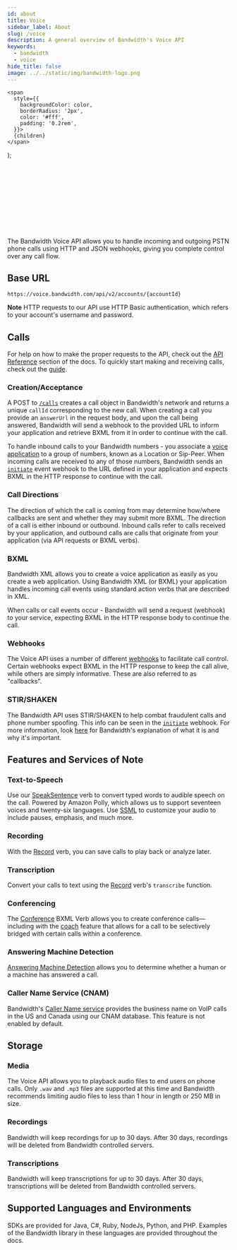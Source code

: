 ```yaml
---
id: about
title: Voice
sidebar_label: About
slug: /voice
description: A general overview of Bandwidth's Voice API
keywords:
  - bandwidth
  - voice
hide_title: false
image: ../../static/img/bandwidth-logo.png
---
```


    <span
      style={{
        backgroundColor: color,
        borderRadius: '2px',
        color: '#fff',
        padding: '0.2rem',
      }}>
      {children}
    </span>
  );


<Svg className='about-image' /> <br/>

The Bandwidth Voice API allows you to handle incoming and outgoing PSTN phone calls using HTTP and JSON webhooks, giving you complete control over any call flow.

## Base URL

`https://voice.bandwidth.com/api/v2/accounts/{accountId}`

**Note** HTTP requests to our API use HTTP Basic authentication, which refers to your account's username and password.

## Calls

For help on how to make the proper requests to the API, check out the [API Reference](/apis/voice#operation/createCall) section of the docs. To quickly start making and receiving calls, check out the [guide](/docs/voice/quickStart).

### Creation/Acceptance

A <Highlight color="#079CEE">POST</Highlight> to [`/calls`](/apis/voice#operation/createCall) creates a call object in Bandwidth's network and returns a unique `callId` corresponding to the new call. When creating a call you provide an `answerUrl` in the request body, and upon the call being answered, Bandwidth will send a webhook to the provided URL to inform your application and retrieve BXML from it in order to continue with the call.

To handle inbound calls to your Bandwidth numbers - you associate a [voice application](/docs/account/setup#create-a-voice-application) to a group of numbers, known as a Location or Sip-Peer. When incoming calls are received to any of those numbers, Bandwidth sends an [`initiate`](/docs/voice/webhooks/initiate) event webhook to the URL defined in your application and expects BXML in the HTTP response to continue with the call.

### Call Directions

The direction of which the call is coming from may determine how/where callbacks are sent and whether they may submit more BXML. The direction of a call is either inbound or outbound. Inbound calls refer to calls received by your application, and outbound calls are calls that originate from your application (via API requests or BXML verbs).

### BXML

Bandwidth XML allows you to create a voice application as easily as you create a web application. Using Bandwidth XML (or BXML) your application handles incoming call events using standard action verbs that are described in XML.

When calls or call events occur - Bandwidth will send a request (webhook) to your service, expecting BXML in the HTTP response body to continue the call.

### Webhooks

The Voice API uses a number of different [webhooks](/docs/voice/webhooks) to facilitate call control. Certain webhooks expect BXML in the HTTP response to keep the call alive, while others are simply informative. These are also referred to as "callbacks".

### STIR/SHAKEN

The Bandwidth API uses STIR/SHAKEN to help combat fraudulent calls and phone number spoofing. This info can be seen in the [`initiate`](/docs/voice/webhooks/initiate) webhook. For more information, look [here](https://www.bandwidth.com/regulations/stir-shaken/) for Bandwidth's explanation of what it is and why it's important.

## Features and Services of Note

### Text-to-Speech

Use our [SpeakSentence](/docs/voice/bxml/speakSentence) verb to convert typed words to audible speech on the call. Powered by Amazon Polly, which allows us to support seventeen voices and twenty-six languages. Use [SSML](https://www.w3.org/TR/2010/REC-speech-synthesis11-20100907/) to customize your audio to include pauses, emphasis, and much more.

### Recording

With the [Record](/docs/voice/bxml/record) verb, you can save calls to play back or analyze later.

### Transcription

Convert your calls to text using the [Record](/docs/voice/bxml/record) verb's `transcribe` function.

### Conferencing

The [Conference](/docs/voice/bxml/conference) BXML Verb allows you to create conference calls—including with the [coach](/docs/voice/bxml/conference#join-a-conference-as-a-coach) feature that allows for a call to be selectively bridged with certain calls within a conference.

### Answering Machine Detection

[Answering Machine Detection](/docs/voice/guides/machineDetection) allows you to determine whether a human or a machine has answered a call.

### Caller Name Service (CNAM)

Bandwidth's [Caller Name service](/docs/voice/guides/cnamPerDip) provides the business name on VoIP calls in the US and Canada using our CNAM database. This feature is not enabled by default.

## Storage

### Media

The Voice API allows you to playback audio files to end users on phone calls. Only `.wav` and `.mp3` files are supported at this time and  Bandwidth recommends limiting audio files to less than 1 hour in length or 250 MB in size.

### Recordings

Bandwidth will keep recordings for up to 30 days. After 30 days, recordings will be deleted from Bandwidth controlled servers.

### Transcriptions

Bandwidth will keep transcriptions for up to 30 days. After 30 days, transcriptions will be deleted from Bandwidth controlled servers.

## Supported Languages and Environments

SDKs are provided for Java, C#, Ruby, NodeJs, Python, and PHP. Examples of the Bandwidth library in these languages are provided throughout the docs.

